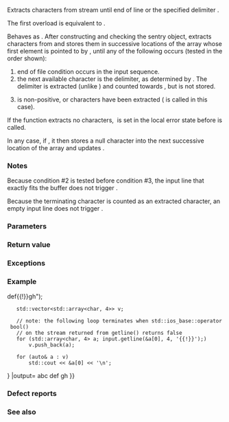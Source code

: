 {{cpp/io/basic_istream/title|getline}}
{{cpp/io/basic_istream/navbar}}
{{dcl begin}}
{{dcl|num=1|
basic_istream&amp; getline( char_type* s, std::streamsize count );
}}
{{dcl|num=2|
basic_istream&amp; getline( char_type* s, std::streamsize count, char_type delim );
}}
{{dcl end}}

Extracts characters from stream until end of line or the specified delimiter {{c|delim}}.

The first overload is equivalent to {{c|getline(s, count, widen('\n'))}}.

Behaves as {{named req|UnformattedInputFunction}}. After constructing and checking the sentry object, extracts characters from {{c|*this}} and stores them in successive locations of the array whose first element is pointed to by {{c|s}}, until any of the following occurs (tested in the order shown):

# end of file condition occurs in the input sequence.
# the next available character {{c|c}} is the delimiter, as determined by {{c|Traits::eq(c, delim)}}. The delimiter is extracted (unlike {{rlpt|get|basic_istream::get()}}) and counted towards {{lc|gcount()}}, but is not stored.
# {{c|count}} is non-positive, or {{c|count - 1}} characters have been extracted ({{c|setstate(failbit)}} is called in this case).

If the function extracts no characters, ​{{tt|failbit}} is set in the local error state before {{ltf|cpp/io/basic_ios/setstate}} is called.

In any case, if {{c|count &gt; 0}}, it then stores a null character {{c|CharT()}} into the next successive location of the array and updates {{lc|gcount()}}.

===Notes===
Because condition #2 is tested before condition #3, the input line that exactly fits the buffer does not trigger {{tt|failbit}}.

Because the terminating character is counted as an extracted character, an empty input line does not trigger {{tt|failbit}}.

===Parameters===
{{par begin}}
{{par|s|pointer to the character string to store the characters to}}
{{par|count|size of character string pointed to by {{c|s}}}}
{{par|delim|delimiting character to stop the extraction at. It is extracted but not stored.}}
{{par end}}

===Return value===
{{c|*this}}

===Exceptions===
{{include|cpp/io/stream exceptions}}

===Example===
{{example
|code=
#include &lt;array&gt;
#include &lt;iostream&gt;
#include &lt;sstream&gt;
#include &lt;vector&gt;

int main()
{
    std::istringstream input("abc{{!}}def{{!}}gh");
    std::vector&lt;std::array&lt;char, 4&gt;&gt; v;
    
    // note: the following loop terminates when std::ios_base::operator bool()
    // on the stream returned from getline() returns false
    for (std::array&lt;char, 4&gt; a; input.getline(&amp;a[0], 4, '{{!}}');)
        v.push_back(a);
    
    for (auto&amp; a : v)
        std::cout &lt;&lt; &amp;a[0] &lt;&lt; '\n';
}
|output=
abc
def
gh
}}

===Defect reports===
{{dr list begin}}
{{dr list item|wg=lwg|dr=531|std=C++98|before={{tt|std::getline}} could not handle the&lt;br&gt;case where {{c|count}} is non-positive|after=no character is&lt;br&gt;extracted in this case}}
{{dr list end}}

===See also===
{{dsc begin}}
{{dsc inc|cpp/string/basic_string/dsc getline}}
{{dsc inc|cpp/io/basic_istream/dsc operator_gtgt}}
{{dsc inc|cpp/io/basic_istream/dsc get}}
{{dsc inc|cpp/io/basic_istream/dsc read}}
{{dsc end}}

{{langlinks|de|es|fr|it|ja|pt|ru|zh}}